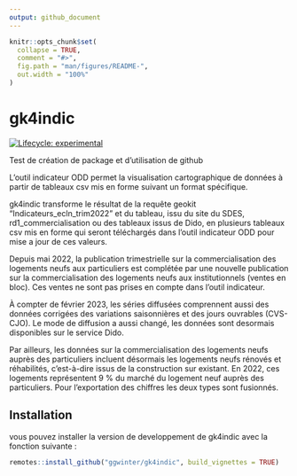```yaml
---
output: github_document
---
```


<!-- README.md is generated from README.Rmd. Please edit that file -->

```r
knitr::opts_chunk$set(
  collapse = TRUE,
  comment = "#>",
  fig.path = "man/figures/README-",
  out.width = "100%"
)
```

# gk4indic

<!-- badges: start -->
[![Lifecycle: experimental](https://img.shields.io/badge/lifecycle-experimental-orange.svg)](https://lifecycle.r-lib.org/articles/stages.html#experimental)
<!-- badges: end -->

Test de création de package et d'utilisation de github

L'outil indicateur ODD permet la visualisation cartographique de données à partir de tableaux csv mis en forme suivant un format spécifique.

gk4indic transforme le résultat de la requête geokit "Indicateurs_ecln_trim2022" et du tableau, issu du site du SDES, rd1_commercialisation ou des tableaux issus de Dido, en plusieurs tableaux csv mis en forme qui seront téléchargés dans l'outil indicateur ODD pour mise a jour de ces valeurs.

Depuis mai 2022, la publication trimestrielle sur la commercialisation des logements neufs aux particuliers est complétée par une nouvelle publication sur la commercialisation des logements neufs aux institutionnels (ventes en bloc). Ces ventes ne sont pas prises en compte dans l'outil indicateur.
 
À compter de février 2023, les séries diffusées comprennent aussi des données corrigées des variations saisonnières et des jours ouvrables (CVS-CJO).
Le mode de diffusion a aussi changé, les données sont desormais disponibles sur le service Dido. 

Par ailleurs, les données sur la commercialisation des logements neufs auprès des particuliers incluent désormais les logements neufs rénovés et réhabilités, c’est-à-dire issus de la construction sur existant. En 2022, ces logements représentent 9 % du marché du logement neuf auprès des particuliers. Pour l'exportation des chiffres les deux types sont fusionnés.

## Installation

vous pouvez installer la version de developpement de gk4indic avec la fonction suivante :

``` r
remotes::install_github("ggwinter/gk4indic", build_vignettes = TRUE)
```
